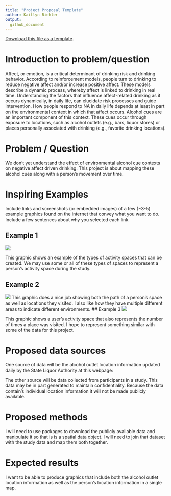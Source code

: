 ```yaml
---
title: "Project Proposal Template"
author: Kaitlyn Biehler
output: 
  github_document
---
```


[<i class="fa fa-file-code-o fa-1x" aria-hidden="true"></i> Download this file as a template ](http://adamwilson.us/SpatialDataScience/scripts/Project_ProposalTemplate.Rmd).

# Introduction to problem/question
Affect, or emotion, is a critical determinant of drinking risk and drinking behavior. According to reinforcement models, people turn to drinking to reduce negative affect and/or increase positive affect. These models describe a dynamic process, whereby affect is linked to drinking in real time. Understanding the factors that influence affect-related drinking as it occurs dynamically, in daily life, can elucidate risk processes and guide intervention. 
How people respond to NA in daily life depends at least in part on the environmental context in which that affect occurs. Alcohol cues are an important component of this context. These cues occur through exposure to locations, such as alcohol outlets (e.g., bars, liquor stores) or places personally associated with drinking (e.g., favorite drinking locations).
  
# Problem / Question
We don't yet understand the effect of environmental alcohol cue contexts on negative affect driven drinking. This project is about mapping these alcohol cues along with a person's movement over time.

# Inspiring Examples

Include links and screenshots (or embedded images) of a few (~3-5) example graphics found on the internet that convey what you want to do.  Include a few sentences about why you selected each link.

## Example 1
![](Example-of-three-types-of-activity-spaces.png)

This graphic shows an example of the types of activity spaces that can be created. We may use some or all of these types of spaces to represent a person's activity space during the study.

## Example 2
![](12966_2011_Article_465_Fig1_.png)
This graphic does a nice job showing both the path of a person's space as well as locations they visited. I also like how they have multiple different areas to indicate different environments.
## Example 3
![](An-individual-activity-space-is-represented-as-an-ellipse-in-black-The-ellipse.png)

This graphic shows a user's activity space that also represents the number of times a place was visited. I hope to represent something similar with some of the data for this project.

# Proposed data sources

One source of data will be the alcohol outlet location information updated daily by the State Liquor Authority at this webpage:
[](https://data.ny.gov/Economic-Development/Liquor-Authority-Daily-List-of-Active-Licenses-API/wg8y-fzsj/data)

The other source will be data collected from participants in a study. This data may be in part generated to maintain confidentiality. Because the data contain's individual location information it will not be made publicly available.

# Proposed methods

I will need to use packages to download the publicly available data and manipulate it so that is is a spatial data object. I will need to join that dataset with the study data and map them both together.

# Expected results

I want to be able to produce graphics that include both the alcohol outlet location information as well as the person's location information in a single map.
